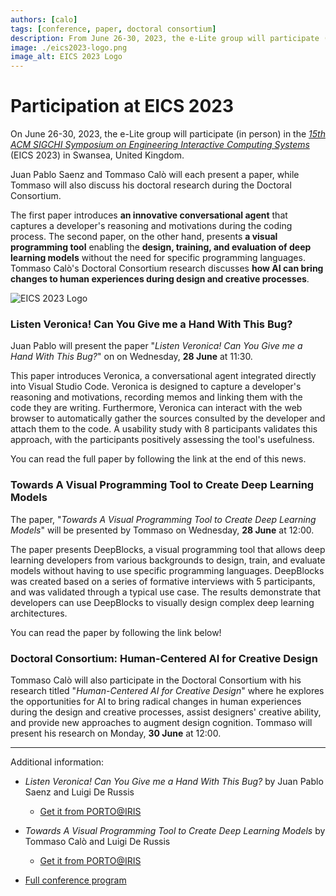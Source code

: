 ```yaml
---
authors: [calo]
tags: [conference, paper, doctoral consortium]
description: From June 26-30, 2023, the e-Lite group will participate (in person) in the ACM SIGCHI Symposium on Engineering Interactive Computing Systems (EICS 2023) in Swansea, United Kingdom. Juan Pablo and Tommaso will each present a paper, while Tommaso will also take part in the Doctoral Consortium.
image: ./eics2023-logo.png
image_alt: EICS 2023 Logo
---
```


# Participation at EICS 2023 

On June 26-30, 2023, the e-Lite group will participate (in person) in the [_15th ACM SIGCHI Symposium on Engineering Interactive Computing Systems_](https://eics.acm.org/2023/index.php) (EICS 2023) in Swansea, United Kingdom.

Juan Pablo Saenz and Tommaso Calò will each present a paper, while Tommaso will also discuss his doctoral research during the Doctoral Consortium.

The first paper introduces **an innovative conversational agent** that captures a developer's reasoning and motivations during the coding process. The second paper, on the other hand, presents **a visual programming tool** enabling the **design, training, and evaluation of deep learning models** without the need for specific programming languages. Tommaso Calò's Doctoral Consortium research discusses **how AI can bring changes to human experiences during design and creative processes**.

<p className="text--center"><img src={eics2023} alt="EICS 2023 Logo"></img></p>

<!-- truncate -->

### Listen Veronica! Can You Give me a Hand With This Bug?
Juan Pablo will present the paper "_Listen Veronica! Can You Give me a Hand With This Bug?_" on on Wednesday, **28 June** at 11:30.

This paper introduces Veronica, a conversational agent integrated directly into Visual Studio Code. Veronica is designed to capture a developer's reasoning and motivations, recording memos and linking them with the code they are writing. Furthermore, Veronica can interact with the web browser to automatically gather the sources consulted by the developer and attach them to the code. A usability study with 8 participants validates this approach, with the participants positively assessing the tool's usefulness.

You can read the full paper by following the link at the end of this news.

### Towards A Visual Programming Tool to Create Deep Learning Models
The paper, "_Towards A Visual Programming Tool to Create Deep Learning Models_" will be presented by Tommaso on Wednesday, **28 June** at 12:00.

The paper presents DeepBlocks, a visual programming tool that allows deep learning developers from various backgrounds to design, train, and evaluate models without having to use specific programming languages. DeepBlocks was created based on a series of formative interviews with 5 participants, and was validated through a typical use case. The results demonstrate that developers can use DeepBlocks to visually design complex deep learning architectures.

You can read the paper by following the link below!

### Doctoral Consortium: Human-Centered AI for Creative Design
Tommaso Calò will also participate in the Doctoral Consortium with his research titled "_Human-Centered AI for Creative Design_" where he explores the opportunities for AI to bring radical changes in human experiences during the design and creative processes, assist designers' creative ability, and provide new approaches to augment design cognition. Tommaso will present his research on Monday, **30 June** at 12:00.

---

Additional information:

* _Listen Veronica! Can You Give me a Hand With This Bug?_ by Juan Pablo Saenz and Luigi De Russis
  * [Get it from PORTO@IRIS](https://hdl.handle.net/11583/2978306)
* _Towards A Visual Programming Tool to Create Deep Learning Models_ by Tommaso Calò and Luigi De Russis
  * [Get it from PORTO@IRIS](https://hdl.handle.net/11583/2978363)
  
* [Full conference program](https://eics.acm.org/2023/programme.php)



